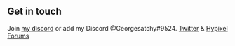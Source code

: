 ## Get in touch

Join [my discord](https://discord.bwnerds.com) or add my Discord @Georgesatchy#9524. [Twitter](https://www.twitter.com/Georgesatchy) & [Hypixel Forums](https://hypixel.net/members/xge_.3477974/)
